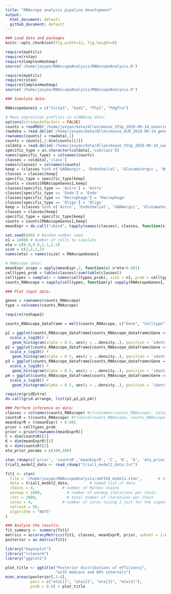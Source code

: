 ```yaml
---
title: "RNAscope analysis pipeline development"
output:
  html_document: default
  github_document: default
---
```

```r
### Load data and packages
knitr::opts_chunk$set(fig.width=12, fig.height=8) 

```

```r
require(myUtils)
require(rstan)
require(ComplexHeatmap)
source('/home/jovyan/RNAscopeAnalysis/RNAscopeAnalysis.R')
```

```r

require(myUtils)
require(rstan)
require(ComplexHeatmap)
source('/home/jovyan/RNAscopeAnalysis/RNAscopeAnalysis.R')

### Simulate data:

RNAscopeGenes1 = c("Slc1a3", "Gad1", "Plp1", "Pdgfra")

# Mean expression profiles in scRNAseq data:
options(stringsAsFactors = FALSE)
counts = readRDS('/home/jovyan/data/Allen/mouse_VISp_2018-06-14_exon+intron_counts-matrix.rds')
rowdata = read.delim('/home/jovyan/data/Allen/mouse_ALM_2018-06-14_genes-rows.csv', sep = ',')
rownames(counts) = rowdata[,1]
counts = counts[,2:dim(counts)[2]]
coldata = read.delim('/home/jovyan/data/Allen/mouse_VISp_2018-06-14_samples-columns.csv', sep = ',')
specific_type = as.character(coldata[,'subclass'])
names(specific_type) = colnames(counts)
classes = coldata[,'class']
names(classes) = colnames(counts)
keep = (classes %in% c('GABAergic', 'Endothelial', 'Glutamatergic', 'Non-Neuronal'))
classes = classes[keep]
specific_type = specific_type[keep]
counts = counts[RNAscopeGenes1,keep]
classes[specific_type == 'Astro'] = 'Astro'
classes[specific_type == 'Endo'] = 'Endo'
classes[specific_type == 'Macrophage'] = 'Macrophage'
classes[specific_type == 'Oligo'] = 'Oligo'
keep = (classes %in% c('Astro', 'Endothelial', 'GABAergic', 'Glutamatergic', 'Macrophage', 'Oligo'))
classes = classes[keep]
specific_type = specific_type[keep]
counts = counts[RNAscopeGenes1,keep]
meanExpr = do.call("cbind", tapply(names(classes), classes, function(x) rowMeans(counts[RNAscopeGenes1,x])))

set.seed(999) # Random number seed
n1 = 10000 # Number of cells to simulate
eta = c(0.8,0.9,1.1,1.2)
size = c(2,2,2,2)
names(eta) = names(size) = RNAscopeGenes1

# RNAscope data:
meanExpr_scope = apply(meanExpr,2, function(x) x*eta+0.001)
celltypes_prob = table(classes)/sum(table(classes))
celltypes = sample(x = names(celltypes_prob), size = n1, prob = celltypes_prob, replace = TRUE)
counts_RNAscope = sapply(celltypes, function(y) sapply(RNAscopeGenes1, function(x) rnbinom(1, size = size[x], mu = meanExpr_scope[x,y])))
```

```r
### Plot input data:

genes = rownames(counts_RNAscope)
type = colnames(counts_RNAscope)

require(reshape2)

counts_RNAscope_dataframe = melt(counts_RNAscope, c("Gene", "Celltype"))

p1 = ggplot(counts_RNAscope_dataframe[counts_RNAscope_dataframe$Gene == unique(genes)[[1]],], aes(value, fill = Celltype)) + 
  scale_x_log10() + 
   geom_histogram(alpha = 0.5, aes(y = ..density..), position = 'identity')
p2 = ggplot(counts_RNAscope_dataframe[counts_RNAscope_dataframe$Gene == unique(genes)[[2]],], aes(value, fill = Celltype)) + 
  scale_x_log10() + 
   geom_histogram(alpha = 0.5, aes(y = ..density..), position = 'identity')
p3 = ggplot(counts_RNAscope_dataframe[counts_RNAscope_dataframe$Gene == unique(genes)[[3]],], aes(value, fill = Celltype)) + 
  scale_x_log10() + 
   geom_histogram(alpha = 0.5, aes(y = ..density..), position = 'identity')
p4 = ggplot(counts_RNAscope_dataframe[counts_RNAscope_dataframe$Gene == unique(genes)[[4]],], aes(value, fill = Celltype)) + 
  scale_x_log10() + 
   geom_histogram(alpha = 0.5, aes(y = ..density..), position = 'identity')

require(gridExtra)
do.call(grid.arrange, list(p1,p2,p3,p4))

```


```r
### Perform inference on data:
classes = colnames(counts_RNAscope) #c(colnames(counts_RNAscope), colnames(counts_RNAscope1))
countsR = t(counts_RNAscope) #t(cbind(counts_RNAscope, counts_RNAscope1))
meanExprR = t(meanExpr) + 0.001
prior = celltypes_prob
prior = prior[rownames(meanExprR)]
C = dim(countsR)[1]
K = dim(meanExprR)[1]
G = dim(countsR)[2]
eta_prior_params = c(100,100)

stan_rdump(c('prior', 'countsR','meanExprR', 'C', 'K', 'G', 'eta_prior_params'), file = "trial1_model2_data.txt", append = FALSE)
trial1_model2_data <- read_rdump("trial1_model2_data.txt") 

fit1 <- stan(
  file = '/home/jovyan/RNAscopeAnalysis/smFISH_model2.stan',       # Stan program
  data = trial1_model2_data,         # named list of data
  chains = 4,            # number of Markov chains
  warmup = 1000,           # number of warmup iterations per chain
  iter = 2000,             # total number of iterations per chain
  cores = 4,             # number of cores (using 2 just for the vignette)
  refresh = 50,
  algorithm = "NUTS"
)

### Analyse the results:
fit_summary <- summary(fit1)
metrics = accuracyMetrics(fit1, classes, meanExprR, prior, subset = 1:n1)
posterior = as.matrix(fit1)

library("bayesplot")
library("rstanarm")
library("ggplot2")

plot_title <- ggtitle("Posterior distributions of efficiency",
                      "with medians and 80% intervals")
mcmc_areas(posterior[,1:4],
           pars = c("eta[1]", "eta[2]", "eta[3]", "eta[4]"),
           prob = 0.8) + plot_title

```





